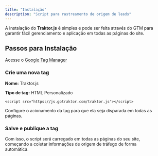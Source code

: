 ---
title: "Instalação"
description: "Script para rastreamento de origem de leads"
---

A instalação do **Traktor.js** é simples e pode ser feita através do <Tooltip tip="Google Tag Manager">GTM</Tooltip>
para garantir fácil gerenciamento e aplicação em todas as páginas do site.

## Passos para Instalação

Acesse o [Google Tag Manager](https://tagmanager.google.com/)

### Crie uma nova tag

**Nome:** Traktor.js

**Tipo de tag:** HTML Personalizado

```
<script src="https://js.gotraktor.com/traktor.js"></script>
```

<Tip>
  Configure o acionamento da tag para que ela seja disparada em todas as
  páginas.
</Tip>

### Salve e publique a tag

Com isso, o script será carregado em todas as páginas do seu site, começando a coletar informações de origem de tráfego de forma automática.
